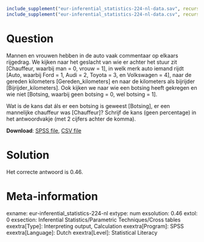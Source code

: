 ```r
include_supplement("eur-inferential_statistics-224-nl-data.sav", recursive = TRUE)
include_supplement("eur-inferential_statistics-224-nl-data.csv", recursive = TRUE)
```

Question
========
Mannen en vrouwen hebben in de auto vaak commentaar op elkaars rijgedrag. We kijken naar het geslacht van wie er achter het stuur zit [Chauffeur, waarbij man = 0, vrouw = 1], in welk merk auto iemand rijdt [Auto, waarbij Ford = 1, Audi = 2, Toyota = 3, en Volkswagen = 4], naar de gereden kilometers [Gereden_kilometers] en naar de kilometers als bijrijder [Bijrijder_kilometers]. Ook kijken we naar wie een botsing heeft gekregen en wie niet [Botsing, waarbij geen botsing = 0, wel botsing = 1].

Wat is de kans dat áls er een botsing is geweest [Botsing], er een mannelijke chauffeur was [Chauffeur]? Schrijf de kans (geen percentage) in het antwoordvakje (met 2 cijfers achter de komma).

**Download**: [SPSS file](eur-inferential_statistics-224-nl-data.sav), [CSV file](eur-inferential_statistics-224-nl-data.csv)


Solution
========
Het correcte antwoord is 0.46.


Meta-information
================
exname: eur-inferential_statistics-224-nl
extype: num
exsolution: 0.46
extol: 0
exsection: Inferential Statistics/Parametric Techniques/Cross tables
exextra[Type]: Interpreting output, Calculation
exextra[Program]: SPSS
exextra[Language]: Dutch
exextra[Level]: Statistical Literacy
